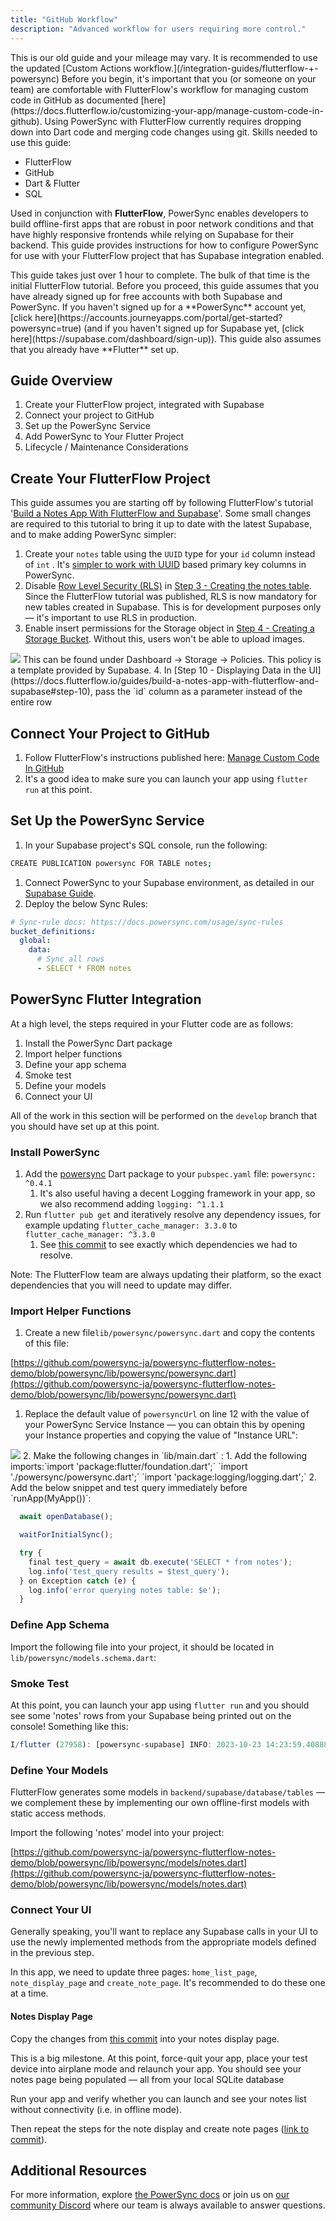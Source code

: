 ```yaml
---
title: "GitHub Workflow"
description: "Advanced workflow for users requiring more control."
---
```


<Note>
  This is our old guide and your mileage may vary. It is recommended to use the updated [Custom Actions workflow.](/integration-guides/flutterflow-+-powersync)
</Note>

<Info>
  Before you begin, it's important that you (or someone on your team) are comfortable with FlutterFlow's workflow for managing custom code in GitHub as documented [here](https://docs.flutterflow.io/customizing-your-app/manage-custom-code-in-github). Using PowerSync with FlutterFlow currently requires dropping down into Dart code and merging code changes using git.
</Info>

<Check>
Skills needed to use this guide:

* FlutterFlow
* GitHub
* Dart & Flutter
* SQL
</Check>

Used in conjunction with **FlutterFlow**, PowerSync enables developers to build offline-first apps that are robust in poor network conditions and that have highly responsive frontends while relying on Supabase for their backend. This guide provides instructions for how to configure PowerSync for use with your FlutterFlow project that has Supabase integration enabled.

<Check>
  This guide takes just over 1 hour to complete. The bulk of that time is the initial FlutterFlow tutorial.
</Check>

<Info>
  Before you proceed, this guide assumes that you have already signed up for free accounts with both Supabase and PowerSync. If you haven't signed up for a **PowerSync** account yet, [click here](https://accounts.journeyapps.com/portal/get-started?powersync=true) (and if you haven't signed up for Supabase yet, [click here](https://supabase.com/dashboard/sign-up)). This guide also assumes that you already have **Flutter** set up.
</Info>

## Guide Overview

1. Create your FlutterFlow project, integrated with Supabase
2. Connect your project to GitHub
3. Set up the PowerSync Service
4. Add PowerSync to Your Flutter Project
5. Lifecycle / Maintenance Considerations

## Create Your FlutterFlow Project

This guide assumes you are starting off by following FlutterFlow's tutorial '[Build a Notes App With FlutterFlow and Supabase](https://docs.flutterflow.io/guides/build-a-notes-app-with-flutterflow-and-supabase)'. Some small changes are required to this tutorial to bring it up to date with the latest Supabase, and to make adding PowerSync simpler:

1. Create your `notes` table using the `UUID` type for your `id` column instead of `int` . It's [simpler to work with UUID](/usage/sync-rules/client-id) based primary key columns in PowerSync.
2. Disable [Row Level Security (RLS)](https://supabase.com/docs/guides/database/postgres/row-level-security) in [Step 3 - Creating the notes table](https://docs.flutterflow.io/guides/build-a-notes-app-with-flutterflow-and-supabase#3.-creating-the-notes-table). Since the FlutterFlow tutorial was published, RLS is now mandatory for new tables created in Supabase. This is for development purposes only — it's important to use RLS in production.
3. Enable insert permissions for the Storage object in [Step 4 - Creating a Storage Bucket](https://docs.flutterflow.io/guides/build-a-notes-app-with-flutterflow-and-supabase#4.-creating-a-storage-bucket-in-supabase-for-storing-images). Without this, users won't be able to upload images.
<Frame>
  <img src="/images/integration-70.avif"/>
</Frame>
This can be found under Dashboard -> Storage -> Policies. This policy is a template provided by Supabase.
4. In [Step 10 - Displaying Data in the UI](https://docs.flutterflow.io/guides/build-a-notes-app-with-flutterflow-and-supabase#step-10), pass the `id` column as a parameter instead of the entire row

## Connect Your Project to GitHub

1. Follow FlutterFlow's instructions published here: [Manage Custom Code In GitHub](https://docs.flutterflow.io/customizing-your-app/manage-custom-code-in-github#9.-deploy-from-the-main-branch)
2. It's a good idea to make sure you can launch your app using `flutter run` at this point.

## Set Up the PowerSync Service

1. In your Supabase project's SQL console, run the following:

```bash
CREATE PUBLICATION powersync FOR TABLE notes;
```

1. Connect PowerSync to your Supabase environment, as detailed in our [Supabase Guide](/integration-guides/supabase-+-powersync#connect-powersync-to-your-supabase).
2. Deploy the below Sync Rules:

```yaml
# Sync-rule docs: https://docs.powersync.com/usage/sync-rules
bucket_definitions:
  global:
    data:
      # Sync all rows
      - SELECT * FROM notes
```

## PowerSync Flutter Integration

At a high level, the steps required in your Flutter code are as follows:

1. Install the PowerSync Dart package
2. Import helper functions
3. Define your app schema
4. Smoke test
5. Define your models
6. Connect your UI

All of the work in this section will be performed on the `develop` branch that you should have set up at this point.

### Install PowerSync

1. Add the [powersync](https://pub.dev/packages/powersync) Dart package to your `pubspec.yaml` file: `powersync: ^0.4.1`
   1. It's also useful having a decent Logging framework in your app, so we also recommend adding `logging: ^1.1.1`
2. Run `flutter pub get` and iteratively resolve any dependency issues, for example updating `flutter_cache_manager: 3.3.0` to `flutter_cache_manager: ^3.3.0`
   1. See [this commit](https://github.com/powersync-ja/powersync-flutterflow-notes-demo/commit/3e5864b9eb41f11600c3a7d595822d50ec2074a1#diff-8b7e9df87668ffa6a04b32e1769a33434999e54ae081c52e5d943c541d4c0d25) to see exactly which dependencies we had to resolve.

<Info>
  Note: The FlutterFlow team are always updating their platform, so the exact dependencies that you will need to update may differ.
</Info>

### Import Helper Functions

1. Create a new file`lib/powersync/powersync.dart` and copy the contents of this file:

[https://github.com/powersync-ja/powersync-flutterflow-notes-demo/blob/powersync/lib/powersync/powersync.dart](https://github.com/powersync-ja/powersync-flutterflow-notes-demo/blob/powersync/lib/powersync/powersync.dart)

1. Replace the default value of `powersyncUrl` on line 12 with the value of your PowerSync Service Instance — you can obtain this by opening your Instance properties and copying the value of "Instance URL":
<Frame>
  <img src="/images/integration-71.avif"/>
</Frame>
2. Make the following changes in `lib/main.dart` :
   1. Add the following imports:`import 'package:flutter/foundation.dart';` `import './powersync/powersync.dart';`
   `import 'package:logging/logging.dart';`
   2. Add the below snippet and test query immediately before `runApp(MyApp())`:

```js
  await openDatabase();

  waitForInitialSync();

  try {
    final test_query = await db.execute('SELECT * from notes');
    log.info('test_query results = $test_query');
  } on Exception catch (e) {
    log.info('error querying notes table: $e');
  }
```

### Define App Schema

Import the following file into your project, it should be located in `lib/powersync/models.schema.dart`:

### Smoke Test

At this point, you can launch your app using `flutter run` and you should see some 'notes' rows from your Supabase being printed out on the console! Something like this:

```js
I/flutter (27958): [powersync-supabase] INFO: 2023-10-23 14:23:59.408889: test_query results = [{id: 4aeaabcd-4143-438d-a49b-903e051ec4bc, id:1: 4aeaabcd-4143-438d-a49b-903e051ec4bc, created_at: 2023-10-23 13:26:34.436Z, title: first note, note: success!, image_link: https://xyz.supabase.co/storage/v1/object/public/notes/users/uploads/1698089188788000.png}, {id: 56e99a0f-3e47-4d12-8fbe-5cb2b45da8ec, id:1: 56e99a0f-3e47-4d12-8fbe-5cb2b45da8ec, created_at: 2023-10-23 13:27:51.015Z, title: second note, note: workes :) , image_link: https://xyz.supabase.co/storage/v1/object/public/notes/users/uploads/1698089268369000.png}]
```

### Define Your Models

FlutterFlow generates some models in `backend/supabase/database/tables` — we complement these by implementing our own offline-first models with static access methods.

Import the following 'notes' model into your project:

[https://github.com/powersync-ja/powersync-flutterflow-notes-demo/blob/powersync/lib/powersync/models/notes.dart](https://github.com/powersync-ja/powersync-flutterflow-notes-demo/blob/powersync/lib/powersync/models/notes.dart)

### Connect Your UI

Generally speaking, you'll want to replace any Supabase calls in your UI to use the newly implemented methods from the appropriate models defined in the previous step.

In this app, we need to update three pages: `home_list_page`, `note_display_page` and `create_note_page`. It's recommended to do these one at a time.

#### Notes Display Page

Copy the changes from [this commit](https://github.com/powersync-ja/powersync-flutterflow-notes-demo/commit/ca4636e687843b6709aff77d1f630508b1247a9e) into your notes display page.

<Check>
  This is a big milestone. At this point, force-quit your app, place your test device into airplane mode and relaunch your app. You should see your notes page being populated — all from your local SQLite database
</Check>

Run your app and verify whether you can launch and see your notes list without connectivity (i.e. in offline mode).

Then repeat the steps for the note display and create note pages ([link to commit](https://github.com/powersync-ja/powersync-flutterflow-notes-demo/commit/86d0c3827679b5b2357a420d49ccca2c543360b7)).

## Additional Resources

For more information, explore [the PowerSync docs](/intro/powersync-overview) or join us on [our community Discord](https://discord.gg/powersync) where our team is always available to answer questions.
